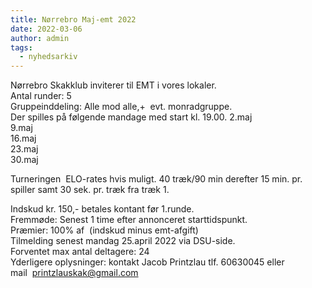 ```yaml
---
title: Nørrebro Maj-emt 2022
date: 2022-03-06
author: admin
tags:
  - nyhedsarkiv
---
```


Nørrebro Skakklub inviterer til EMT i vores lokaler.  
Antal runder: 5    
Gruppeinddeling: Alle mod alle,+  evt. monradgruppe.  
Der spilles på følgende mandage med start kl. 19.00. 
2.maj  
9.maj  
16.maj  
23.maj  
30.maj

Turneringen  ELO-rates hvis muligt. 40 træk/90 min derefter 15 min. pr. spiller samt 30 sek. pr. træk fra træk 1.

Indskud kr. 150,- betales kontant før 1.runde.  
Fremmøde: Senest 1 time efter annonceret starttidspunkt.  
Præmier: 100% af  (indskud minus emt-afgift)  
Tilmelding senest mandag 25.april 2022 via DSU-side.  
Forventet max antal deltagere: 24  
Yderligere oplysninger: kontakt Jacob Printzlau tlf. 60630045 eller mail  printzlauskak@gmail.com
